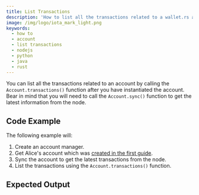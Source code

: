 ```yaml
---
title: List Transactions
description: 'How to list all the transactions related to a wallet.rs account.'
image: /img/logo/iota_mark_light.png
keywords:
  - how to
  - account
  - list transactions
  - nodejs
  - python
  - java
  - rust
---
```



You can list all the transactions related to an account by calling the `Account.transactions()` function after you
have instantiated the account. Bear in mind that you will need to call the `Account.sync()` function to get the latest
information from the node.

## Code Example

The following example will:

1. Create an account manager.
2. Get Alice's account which was [created in the first guide](../accounts_and_addresses/01_create_a_wallet_account.mdx).
3. Sync the account to get the latest transactions from the node.
4. List the transactions using the `Account.transactions()` function.

<Tabs groupId="language">
  <TabItem value="rust" label="Rust">
    <RustCode />
  </TabItem>
  <TabItem value="node" label="Node.js">
    <NodejsCode />
  </TabItem>
  <TabItem value="python" label="Python">
    <PythonCode />
  </TabItem>
  <TabItem value="java" label="Java">
    <JavaCode />
  </TabItem>
</Tabs>

## Expected Output

<Tabs groupId="language">
  <TabItem value="rust" label="Rust">
    <RustOutput />
  </TabItem>
  <TabItem value="node" label="Node.js">
    <NodejsOutput />
  </TabItem>
  <TabItem value="python" label="Python">
    <PythonOutput />
  </TabItem>
  <TabItem value="java" label="Java">
    <JavaOutput />
  </TabItem>
</Tabs>
